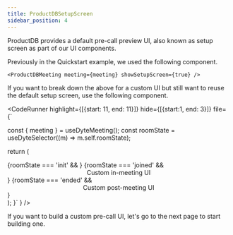 ```yaml
---
title: ProductDBSetupScreen
sidebar_position: 4
---
```


ProductDB provides a default pre-call preview UI, also known as setup screen as part of our UI components.

Previously in the Quickstart example, we used the following component.

```tsx
<ProductDBMeeting meeting={meeting} showSetupScreen={true} />
```

If you want to break down the above for a custom UI but still want to reuse the default setup screen, use the following component.


<CodeRunner 
highlight={[{start: 11, end: 11}]}
hide={[{start:1, end: 3}]}
file={`

  const { meeting } = useDyteMeeting();
  const roomState = useDyteSelector((m) => m.self.roomState);

  return (
    <div className="flex w-full h-full">
      {roomState === 'init' && <ProductDBSetupScreen meeting={meeting} />}
      {roomState === 'joined' && <center>Custom in-meeting UI</center>}
      {roomState === 'ended' && <center>Custom post-meeting UI</center>}
    </div>
  );
}`
} />

If you want to build a custom pre-call UI, let's go to the next page to start building one.
